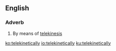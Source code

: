 ==English==

===Adverb===
{{en-adv}}

# By means of [[telekinesis]]

[[ko:telekinetically]]
[[io:telekinetically]]
[[ku:telekinetically]]